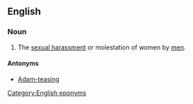 {{also|eve-teasing|eve teasing|Eve teasing}}
==English==
{{wikipedia}}

===Noun===
{{en-noun}}

# {{lb|en|India}} The [[sexual harassment]] or molestation of women by [[men]].

====Antonyms====
* [[Adam-teasing]]

[[Category:English eponyms]]